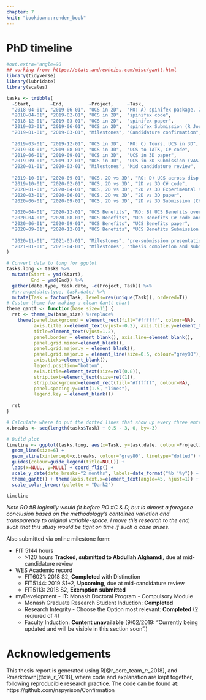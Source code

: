 ```yaml
---
chapter: 7
knit: "bookdown::render_book"
---
```


# PhD timeline {-} 


```r
#out.extra='angle=90
## working from: https://stats.andrewheiss.com/misc/gantt.html
library(tidyverse)
library(lubridate)
library(scales)

tasks <- tribble(
  ~Start,       ~End,         ~Project,     ~Task,
  "2018-04-01", "2019-06-01", "UCS in 2D",  "RO: A) spinifex package, 2D UCS",
  "2018-04-01", "2019-02-01", "UCS in 2D",  "spinifex code",
  "2018-12-01", "2019-03-01", "UCS in 2D",  "spinifex paper",
  "2019-03-01", "2019-06-01", "UCS in 2D",  "spinifex Submission (R Journal)",
  "2019-01-01", "2019-03-01", "Milestones", "Candidature confirmation",
  
  "2019-03-01", "2019-12-01", "UCS in 3D",  "RO: C) Tours, UCS in 3D",
  "2019-03-01", "2019-08-01", "UCS in 3D",  "UCS to IATK, C# code",
  "2019-06-01", "2019-09-01", "UCS in 3D",  "UCS in 3D paper",
  "2019-09-01", "2019-12-01", "UCS in 3D",  "UCS in 3D Submission (VAST)",
  "2020-01-01", "2020-03-01", "Milestones", "Mid candidature review",
  
  "2019-10-01", "2020-09-01", "UCS, 2D vs 3D", "RO: D) UCS across disp type, 2D vs 3D",
  "2019-10-01", "2020-02-01", "UCS, 2D vs 3D", "2D vs 3D C# code",
  "2020-01-01", "2020-04-01", "UCS, 2D vs 3D", "2D vs 3D Experimental survey",
  "2020-03-01", "2020-06-01", "UCS, 2D vs 3D", "2D vs 3D paper",
  "2020-06-01", "2020-09-01", "UCS, 2D vs 3D", "2D vs 3D Submission (CHI)",
  
  "2020-04-01", "2020-12-01", "UCS Benefits", "RO: B) UCS Benefits over alternatives",
  "2020-04-01", "2020-08-01", "UCS Benefits", "UCS Benefits C# code and comparison",
  "2020-06-01", "2020-09-01", "UCS Benefits", "UCS Benefits paper",
  "2020-09-01", "2020-12-01", "UCS Benefits", "UCS Benefits Submission (VAST)",
  
  "2020-11-01", "2021-03-01", "Milestones", "pre-submission presentation",
  "2021-01-01", "2021-04-01", "Milestones", "thesis completion and submission"
)

# Convert data to long for ggplot
tasks.long <- tasks %>%
  mutate(Start = ymd(Start),
         End = ymd(End)) %>%
  gather(date.type, task.date, -c(Project, Task)) %>%
  #arrange(date.type, task.date) %>%
  mutate(Task = factor(Task, levels=rev(unique(Task)), ordered=T))
# Custom theme for making a clean Gantt chart
theme_gantt <- function(base_size=11) {
  ret <- theme_bw(base_size) %+replace%
    theme(panel.background = element_rect(fill="#ffffff", colour=NA),
          axis.title.x=element_text(vjust=-0.2), axis.title.y=element_text(vjust=1.5),
          title=element_text(vjust=1.2),
          panel.border = element_blank(), axis.line=element_blank(),
          panel.grid.minor=element_blank(),
          panel.grid.major.y = element_blank(),
          panel.grid.major.x = element_line(size=0.5, colour="grey80"),
          axis.ticks=element_blank(),
          legend.position="bottom", 
          axis.title=element_text(size=rel(0.8)),
          strip.text=element_text(size=rel(1)),
          strip.background=element_rect(fill="#ffffff", colour=NA),
          panel.spacing.y=unit(1.5, "lines"),
          legend.key = element_blank())
  
  ret
}

# Calculate where to put the dotted lines that show up every three entries
x.breaks <- seq(length(tasks$Task) + 0.5 - 3, 0, by=-3)

# Build plot
timeline <- ggplot(tasks.long, aes(x=Task, y=task.date, colour=Project)) + 
  geom_line(size=6) + 
  geom_vline(xintercept=x.breaks, colour="grey80", linetype="dotted") + 
  guides(colour=guide_legend(title=NULL)) +
  labs(x=NULL, y=NULL) + coord_flip() +
  scale_y_date(date_breaks="2 months", labels=date_format("%b ‘%y")) +
  theme_gantt() + theme(axis.text.x=element_text(angle=45, hjust=1)) +
  scale_color_brewer(palette = "Dark2")

timeline
```

*Note RO #B logically would fit before RO #C & D, but is almost a foregone conclusion based on the methodology's contained variation and transparency to original variable-space. I move this research to the end, such that this study would be tight on time if such a case arises.*


Also submitted via online milestone form:

- FIT 5144 hours
    - \>120 hours **Tracked, submitted to Abdullah Alghamdi**, due at mid-candidature review
- WES Academic record
    - FIT6021: 2018 S2, **Completed** with Distinction
    - FIT5144: 2019 S1+2, **Upcoming**, due at mid-candidature review
    - FIT5113: 2018 S2, **Exemption submitted**
- myDevelopment - IT: Monash Doctoral Program - Compulsory Module
    - Monash Graduate Research Student Induction: **Completed** 
    - Research Integrity - Choose the Option most relevant: **Completed** (2 reqiured of 4)
    - Faculty Induction: **Content unavailable** (9/02/2019: "Currently being updated and will be visible in this section soon".)
<!-- Induction To be completed within 6 months of commencement -->

# Acknowledgements {-} 

This thesis report is generated using R[@r_core_team_r:_2018], and Rmarkdown[@xie_r_2018], where code and explanation are kept together, following reproducible research practice. The code can be found at: https://github.com/nspyrison/Confirmation
